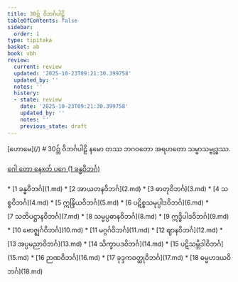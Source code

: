 ```yaml
---
title: 30ဝ္ဘ် ဝိဘင်္ဂပါဠိ
tableOfContents: false
sidebar:
  order: 1
type: tipitaka
basket: ab
book: vbh
review:
  current: review
  updated: '2025-10-23T09:21:30.399758'
  updated_by: ''
  notes: ''
  history:
  - state: review
    date: '2025-10-23T09:21:30.399758'
    updated_by: ''
    notes: ''
    previous_state: draft
---
```



<ReviewStatus review={frontmatter.review} showDetails={true} />

<HypothesisAnnotation frontmatter={frontmatter} />

<Paragraph type="center" book="vbh">
[ဟောမေ](/)
</Paragraph>

<Paragraph type="center" book="vbh">
# 30ဝ္ဘ် ဝိဘင်္ဂပါဠိ
</Paragraph>

<Paragraph number="1" type="center" book="vbh">
နမော တဿ ဘဂဝတော အရဟတော သမ္မာသမ္ဗုဒ္ဓဿ.

[ဂေါ တော နေxတ် ပဂေ (1 ခန္ဓဝိဘင်္ဂ)](1.md)



</Paragraph>

<TableOfContents book="vbh" section="30">
* [1 ခန္ဓဝိဘင်္ဂ](1.md)
* [2 အာယတနဝိဘင်္ဂ](2.md)
* [3 ဓာတုဝိဘင်္ဂ](3.md)
* [4 သစ္စဝိဘင်္ဂ](4.md)
* [5 ဣန္ဒြိယဝိဘင်္ဂ](5.md)
* [6 ပဋိစ္စသမုပ္ပါဒဝိဘင်္ဂ](6.md)
* [7 သတိပဋ္ဌာနဝိဘင်္ဂ](7.md)
* [8 သမ္မပ္ပဓာနဝိဘင်္ဂ](8.md)
* [9 ဣဒ္ဓိပါဒဝိဘင်္ဂ](9.md)
* [10 ဗောဇ္ဈင်္ဂဝိဘင်္ဂ](10.md)
* [11 မဂ္ဂင်္ဂဝိဘင်္ဂ](11.md)
* [12 ဈာနဝိဘင်္ဂ](12.md)
* [13 အပ္ပမညာဝိဘင်္ဂ](13.md)
* [14 သိက္ခာပဒဝိဘင်္ဂ](14.md)
* [15 ပဋိသမ္ဘိဒါဝိဘင်္ဂ](15.md)
* [16 ဉာဏဝိဘင်္ဂ](16.md)
* [17 ခုဒ္ဒကဝတ္ထုဝိဘင်္ဂ](17.md)
* [18 ဓမ္မဟဒယဝိဘင်္ဂ](18.md)
</TableOfContents>